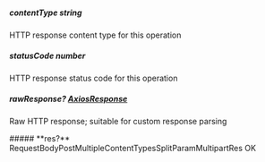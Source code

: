 
##### **contentType** string
HTTP response content type for this operation

##### **statusCode** number
HTTP response status code for this operation

##### **rawResponse?** [AxiosResponse](https://axios-http.com/docs/res_schema)
Raw HTTP response; suitable for custom response parsing

<Collapsible>
    ##### **res?** RequestBodyPostMultipleContentTypesSplitParamMultipartRes
    OK
    <Collapsible.Break/>
    <RequestBodyPostMultipleContentTypesSplitParamMultipartRes/>
</Collapsible>


